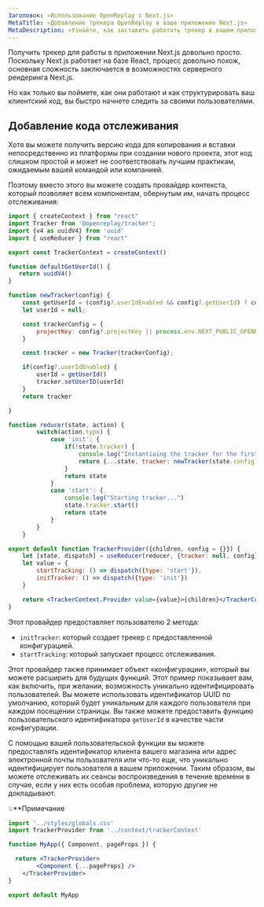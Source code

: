 ```yaml
---
Заголовок: «Использование OpenReplay с Next.js»
MetaTitle: «Добавление трекера OpenReplay в ваше приложение Next.js»
MetaDescription: «Узнайте, как заставить работать трекер в вашем приложении Next.js»
---
```

Получить трекер для работы в приложении Next.js довольно просто. Поскольку Next.js работает на базе React, процесс довольно похож, основная сложность заключается в возможностях серверного рендеринга Next.js.

Но как только вы поймете, как они работают и как структурировать ваш клиентский код, вы быстро начнете следить за своими пользователями.

## Добавление кода отслеживания

Хотя вы можете получить версию кода для копирования и вставки непосредственно из платформы при создании нового проекта, этот код слишком простой и может не соответствовать лучшим практикам, ожидаемым вашей командой или компанией.

Поэтому вместо этого вы можете создать провайдер контекста, который позволяет всем компонентам, обернутым им, начать процесс отслеживания:


```jsx
import { createContext } from "react"
import Tracker from '@openreplay/tracker';
import {v4 as uuidV4} from 'uuid'
import { useReducer } from "react"

export const TrackerContext = createContext()

function defaultGetUserId() {
   return uuidV4() 
}

function newTracker(config) {
    const getUserId = (config?.userIdEnabled && config?.getUserId) ? config.getUserId : defaultGetUserId
    let userId = null;

    const trackerConfig = {
        projectKey: config?.projectKey || process.env.NEXT_PUBLIC_OPENREPLAY_PROJECT_KEY
    }

    const tracker = new Tracker(trackerConfig);

    if(config?.userIdEnabled) {
        userId = getUserId()
        tracker.setUserID(userId)
    }
    return tracker

}

function reducer(state, action) {
        switch(action.type) {
            case 'init': {
                if(!state.tracker) {
                    console.log("Instantiaing the tracker for the first time...")
                    return {...state, tracker: newTracker(state.config)}
                }
                return state
            }
            case 'start': {
                console.log("Starting tracker...")
                state.tracker.start()
                return state
            }
        }
    }

export default function TrackerProvider({children, config = {}}) {
    let [state, dispatch] = useReducer(reducer, {tracker: null, config})
    let value = {
        startTracking: () => dispatch({type: 'start'}),
        initTracker: () => dispatch({type: 'init'})
    }

    return <TrackerContext.Provider value={value}>{children}</TrackerContext.Provider>
}
```


Этот провайдер предоставляет пользователю 2 метода:

- `initTracker`: который создает трекер с предоставленной конфигурацией.
- `startTracking`: который запускает процесс отслеживания.

Этот провайдер также принимает объект «конфигурации», который вы можете расширить для будущих функций. Этот пример показывает вам, как включить, при желании, возможность уникально идентифицировать пользователей. Вы можете использовать идентификатор UUID по умолчанию, который будет уникальным для каждого пользователя при каждом посещении страницы. Вы также можете предоставить функцию пользовательского идентификатора `getUserId` в качестве части конфигурации.

С помощью вашей пользовательской функции вы можете предоставлять идентификатор клиента вашего магазина или адрес электронной почты пользователя или что-то еще, что уникально идентифицирует пользователя в вашем приложении. Таким образом, вы можете отслеживать их сеансы воспроизведения в течение времени в случае, если у них есть особая проблема, которую другие не докладывают.

💡**Примечание
```jsx
import '../styles/globals.css'
import TrackerProvider from '../context/trackerContext'

function MyApp({ Component, pageProps }) {

  return <TrackerProvider>
        <Component {...pageProps} />
    </TrackerProvider>
}

export default MyApp
```
